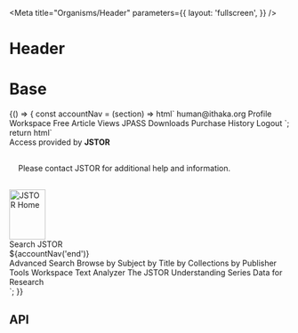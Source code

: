 
<Meta
  title="Organisms/Header"
  parameters={{
    layout: 'fullscreen',
  }}
/>

# Header

<GuidelineLink path="header" />

# Base

<Canvas>
  <Story name="Base" parameters={{ chromatic: { viewports: [320, 1200] } }}>
    {() => {
      const accountNav = (section) => html`
        <pharos-dropdown-menu-nav label="profile">
          <pharos-dropdown-menu-nav-link
            href="/account/profile"
            id="profile-link-${section}"
            data-dropdown-menu-id="profile-menu-${section}"
            data-dropdown-menu-hover
            ><span class="hide-for-small">human@ithaka.org</span
            ><span class="show-for-small" style="display: none"
              >Account</span
            ></pharos-dropdown-menu-nav-link
          >
          <pharos-dropdown-menu id="profile-menu-${section}">
            <pharos-dropdown-menu-item link="/account/profile" id="profile-link-${section}"
              >Profile</pharos-dropdown-menu-item
            >
            <pharos-dropdown-menu-item link="/account/workspace" id="workspace-link-${section}"
              >Workspace</pharos-dropdown-menu-item
            >
            <pharos-dropdown-menu-item link="/account/read-online" id="article-link-${section}"
              >Free Article Views</pharos-dropdown-menu-item
            >
            <pharos-dropdown-menu-item link="/account/subscriptions" id="jpass-link-${section}"
              >JPASS Downloads</pharos-dropdown-menu-item
            >
            <pharos-dropdown-menu-item link="/account/purchases" id="purchase-link-${section}"
              >Purchase History</pharos-dropdown-menu-item
            >
            <pharos-dropdown-menu-item link="/action/doLogout" id="logout-link-${section}"
              >Logout</pharos-dropdown-menu-item
            >
          </pharos-dropdown-menu>
        </pharos-dropdown-menu-nav>
      `;
      return html`
        <pharos-header>
          <div id="pds" slot="top" class="hide-for-small">
            <div
              tabindex="0"
              style="display: flex"
              data-dropdown-menu-id="pds-menu"
              data-dropdown-menu-hover
            >
              <span>Access provided by&nbsp;</span>
              <span style="font-weight: bold">JSTOR</span>
              <pharos-icon name="chevron-down" style="margin-left: 1rem"></pharos-icon>
            </div>
            <pharos-dropdown-menu id="pds-menu" placement="bottom">
              <div style="padding: 1rem">
                <p>
                  Please contact
                  <pharos-link href="//jstor.org">JSTOR</pharos-link> for additional help and
                  information.
                </p>
              </div>
            </pharos-dropdown-menu>
          </div>
          <span slot="top" class="show-for-small" style="display: none; font-weight: bold"
            >JSTOR</span
          >
          <pharos-link slot="start" href="/" id="jstor-logo">
            <img src="./images/jstor-logo.svg" alt="JSTOR Home" width="65" height="90" />
          </pharos-link>
          <div slot="center">
            <pharos-input-group
              name="my-input-group"
              hide-label
              placeholder="Search JSTOR"
              class="header-example__input-group"
            >
              <span slot="label">Search JSTOR</span>
              <pharos-button
                name="search-button"
                icon="search"
                variant="subtle"
                label="search"
              ></pharos-button>
            </pharos-input-group>
          </div>
          <div slot="end-top"">
            <div>${accountNav('end')}</div>
          </div>
          <div slot="end-bottom" style="display: flex;">
            <pharos-dropdown-menu-nav label="main navigation" style="display: inline-block">
              <pharos-dropdown-menu-nav-link
                href="action/showAdvancedSearch"
                id="adv-search-link"
                >Advanced Search</pharos-dropdown-menu-nav-link
              >
              <pharos-dropdown-menu-nav-link
                href="/subjects"
                id="browse-link"
                data-dropdown-menu-id="browse-menu"
                data-dropdown-menu-hover
                >Browse</pharos-dropdown-menu-nav-link
              >
              <pharos-dropdown-menu id="browse-menu">
                <pharos-dropdown-menu-item link="/subjects">by Subject</pharos-dropdown-menu-item>
                <pharos-dropdown-menu-item link="/action/showJournals?browseType=title"
                  >by Title</pharos-dropdown-menu-item
                >
                <pharos-dropdown-menu-item link="/site/collection-list"
                  >by Collections</pharos-dropdown-menu-item
                >
                <pharos-dropdown-menu-item link="/publishers"
                  >by Publisher</pharos-dropdown-menu-item
                >
              </pharos-dropdown-menu>
              <pharos-dropdown-menu-nav-link
                href="/account/workspace"
                id="tools-link"
                data-dropdown-menu-id="tools-menu"
                data-dropdown-menu-hover
                >Tools</pharos-dropdown-menu-nav-link
              >
              <pharos-dropdown-menu id="tools-menu">
                <pharos-dropdown-menu-item link="/account/workspace"
                  >Workspace</pharos-dropdown-menu-item
                >
                <pharos-dropdown-menu-item link="/analyze"
                  >Text Analyzer</pharos-dropdown-menu-item
                >
                <pharos-dropdown-menu-item link="/understand"
                  >The JSTOR Understanding Series</pharos-dropdown-menu-item
                >
                <pharos-dropdown-menu-item link="/dfr"
                  >Data for Research</pharos-dropdown-menu-item
                >
              </pharos-dropdown-menu>
            </pharos-dropdown-menu-nav>
          </div>
        </pharos-header>
      `;
    }}
  </Story>
</Canvas>

## API

<ArgsTable of="pharos-header" />
